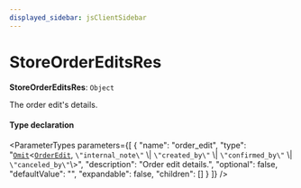 ```yaml
---
displayed_sidebar: jsClientSidebar
---
```



# StoreOrderEditsRes

 **StoreOrderEditsRes**: `Object`

The order edit's details.

#### Type declaration

<ParameterTypes parameters={[
  {
    "name": "order_edit",
    "type": "[`Omit`](internal.Omit.mdx)<[`OrderEdit`](../classes/internal.OrderEdit.mdx), ``\"internal_note\"`` \\| ``\"created_by\"`` \\| ``\"confirmed_by\"`` \\| ``\"canceled_by\"``\\>",
    "description": "Order edit details.",
    "optional": false,
    "defaultValue": "",
    "expandable": false,
    "children": []
  }
]} />
